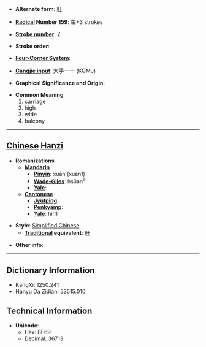 * '''Alternate form''': [[軒]]

* '''[[Wiktionary:Chinese radical index| Radical]] Number 159''': [[Wiktionary:Chinese radical index 车|车]]+3 strokes

* '''[[Wiktionary:Chinese total strokes index|Stroke number]]''': [[Wiktionary:Chinese total strokes index 7|7]]

* '''Stroke order''': 

* '''[[Wiktionary:Chinese four corner index|Four-Corner System]]''': 

* '''[[Wiktionary:Chinese Cangjie index|Cangjie input]]''': 大手一十 (KQMJ)

* '''Graphical Significance and Origin''': 

* '''Common Meaning'''
*#carriage
*# high
*# wide
*# balcony


----

== [[Chinese]] [[Hanzi]] ==

* '''Romanizations'''
** '''[[Mandarin]]'''
*** '''[[Pinyin]]''': xuān (xuan1)
*** '''[[Wade-Giles]]''': hsüan<sup>1</sup>
*** '''[[Yale]]''': 
** '''[[Cantonese]]'''
*** '''[[Jyutping]]''':
*** '''[[Penkyamp]]''': 
*** '''[[Yale]]''': hin1

* '''Style''': [[Simplified Chinese]] 
** '''[[Traditional Chinese|Traditional]] equivalent''': [[軒]]

* '''Other info''': 

----

== Dictionary Information ==

* KangXi: 1250.241
* Hanyu Da Zidian: 53515.010

== Technical Information ==

* '''Unicode''':
** Hex: 8F69
** Decimal: 36713